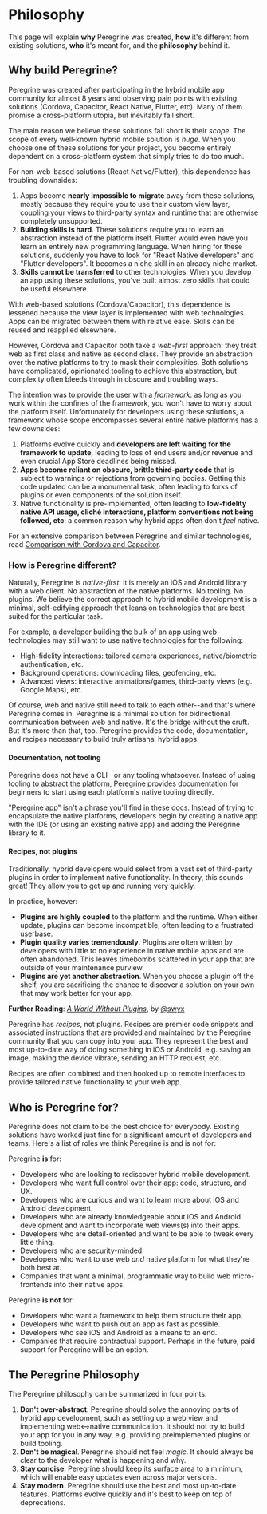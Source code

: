 
# Philosophy

This page will explain **why** Peregrine was created, **how** it's different
from existing solutions, **who** it's meant for, and the **philosophy** behind
it.

## Why build Peregrine?

Peregrine was created after participating in the hybrid mobile app community
for almost 8 years and observing pain points with existing solutions (Cordova,
Capacitor, React Native, Flutter, etc). Many of them promise a cross-platform
utopia, but inevitably fall short.

The main reason we believe these solutions fall short is their _scope_. The
scope of every well-known hybrid mobile solution is _huge_. When you choose one
of these solutions for your project, you become entirely dependent on a
cross-platform system that simply tries to do too much.

For non-web-based solutions (React Native/Flutter), this dependence has
troubling downsides:

1. Apps become **nearly impossible to migrate** away from these solutions,
   mostly because they require you to use their custom view layer, coupling
   your views to third-party syntax and runtime that are otherwise completely
   unsupported.
1. **Building skills is hard**. These solutions require you to learn an
   abstraction instead of the platform itself. Flutter would even have you
   learn an entirely new programming language. When hiring for these solutions,
   suddenly you have to look for "React Native developers" and "Flutter
   developers". It becomes a niche skill in an already niche market.
1. **Skills cannot be transferred** to other technologies. When you develop an
   app using these solutions, you've built almost zero skills that could be
   useful elsewhere.

With web-based solutions (Cordova/Capacitor), this dependence is lessened
because the view layer is implemented with web technologies. Apps can be
migrated between them with relative ease. Skills can be reused and reapplied
elsewhere.

However, Cordova and Capacitor both take a _web-first_ approach: they treat web
as first class and native as second class. They provide an abstraction over the
native platforms to try to mask their complexities. Both solutions have
complicated, opinionated tooling to achieve this abstraction, but complexity
often bleeds through in obscure and troubling ways.

The intention was to provide the user with a _framework_: as long as you work
within the confines of the framework, you won't have to worry about the
platform itself. Unfortunately for developers using these solutions, a
framework whose scope encompasses several entire native platforms has a few
downsides:

1. Platforms evolve quickly and **developers are left waiting for the framework
   to update**, leading to loss of end users and/or revenue and even crucial
   App Store deadlines being missed.
1. **Apps become reliant on obscure, brittle third-party code** that is subject
   to warnings or rejections from governing bodies. Getting this code updated
   can be a monumental task, often leading to forks of plugins or even
   components of the solution itself.
1. Native functionality is pre-implemented, often leading to **low-fidelity
   native API usage, cliché interactions, platform conventions not being
   followed, etc**: a common reason why hybrid apps often don't _feel_ native.

For an extensive comparison between Peregrine and similar technologies, read
[Comparison with Cordova and Capacitor](/comparison).

### How is Peregrine different?

Naturally, Peregrine is _native-first_: it is merely an iOS and Android library
with a web client. No abstraction of the native platforms. No tooling. No
plugins. We believe the correct approach to hybrid mobile development is a
minimal, self-edifying approach that leans on technologies that are best suited
for the particular task.

For example, a developer building the bulk of an app using web technologies may
still want to use native technologies for the following:

- High-fidelity interactions: tailored camera experiences, native/biometric
  authentication, etc.
- Background operations: downloading files, geofencing, etc.
- Advanced views: interactive animations/games, third-party views (e.g. Google
  Maps), etc.

Of course, web and native still need to talk to each other--and that's where
Peregrine comes in. Peregrine is a minimal solution for bidirectional
communication between web and native. It's the bridge without the cruft. But
it's more than that, too. Peregrine provides the code, documentation, and
recipes necessary to build truly artisanal hybrid apps.

#### Documentation, not tooling

Peregrine does not have a CLI--or any tooling whatsoever. Instead of using
tooling to abstract the platform, Peregrine provides documentation for
beginners to start using each platform's native tooling directly.

"Peregrine app" isn't a phrase you'll find in these docs. Instead of trying to
encapsulate the native platforms, developers begin by creating a native app
with the IDE (or using an existing native app) and adding the Peregrine library
to it.

#### Recipes, not plugins

Traditionally, hybrid developers would select from a vast set of third-party
plugins in order to implement native functionality. In theory, this sounds
great! They allow you to get up and running very quickly.

In practice, however:

- **Plugins are highly coupled** to the platform and the runtime. When either
  update, plugins can become incompatible, often leading to a frustrated
  userbase.
- **Plugin quality varies tremendously**. Plugins are often written by
  developers with little to no experience in native mobile apps and are often
  abandoned. This leaves timebombs scattered in your app that are outside of
  your maintenance purview.
- **Plugins are yet another abstraction**. When you choose a plugin off the
  shelf, you are sacrificing the chance to discover a solution on your own that
  may work better for your app.

**Further Reading**: _[A World Without
Plugins](https://www.swyx.io/a-world-without-plugins-cig)_, by
[@swyx](https://github.com/sw-yx)

Peregrine has _recipes_, not plugins. Recipes are premier code snippets and
associated instructions that are provided and maintained by the Peregrine
community that you can copy into your app. They represent the best and most
up-to-date way of doing something in iOS or Android, e.g. saving an image,
making the device vibrate, sending an HTTP request, etc.

Recipes are often combined and then hooked up to remote interfaces to provide
tailored native functionality to your web app.

## Who is Peregrine for?

Peregrine does not claim to be the best choice for everybody. Existing
solutions have worked just fine for a significant amount of developers and
teams. Here's a list of roles we think Peregrine is and is not for:

Peregrine **is** for:

- Developers who are looking to rediscover hybrid mobile development.
- Developers who want full control over their app: code, structure, and UX.
- Developers who are curious and want to learn more about iOS and Android
  development.
- Developers who are already knowledgeable about iOS and Android development
  and want to incorporate web views(s) into their apps.
- Developers who are detail-oriented and want to be able to tweak every little
  thing.
- Developers who are security-minded.
- Developers who want to use web _and_ native platform for what they're both
  best at.
- Companies that want a minimal, programmatic way to build web micro-frontends
  into their native apps.

Peregrine **is not** for:

- Developers who want a framework to help them structure their app.
- Developers who want to push out an app as fast as possible.
- Developers who see iOS and Android as a means to an end.
- Companies that require contractual support. Perhaps in the future, paid
  support for Peregrine will be an option.

## The Peregrine Philosophy

The Peregrine philosophy can be summarized in four points:

1. **Don't over-abstract**. Peregrine should solve the annoying parts of hybrid
   app development, such as setting up a web view and implementing
   web\<-\>native communication. It should not try to build your app for you in
   any way, e.g. providing preimplemented plugins or build tooling.
1. **Don't be magical**. Peregrine should not feel _magic_. It should always be
   clear to the developer what is happening and why.
1. **Stay concise**. Peregrine should keep its surface area to a minimum, which
   will enable easy updates even across major versions.
1. **Stay modern**. Peregrine should use the best and most up-to-date features.
   Platforms evolve quickly and it's best to keep on top of deprecations.

